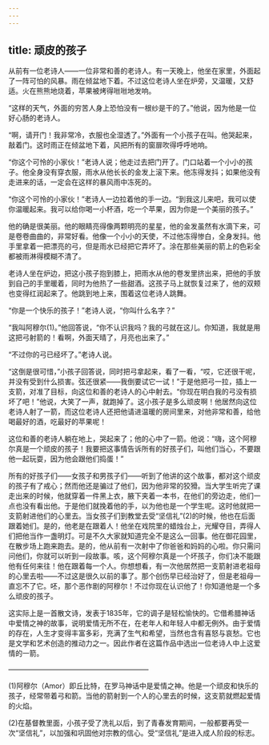 ```yaml
---
---
---
```

title: 顽皮的孩子
---






从前有一位老诗人——一位非常和善的老诗人。有一天晚上，他坐在家里，外面起了一阵可怕的风暴。雨在倾盆地下着。不过这位老诗人坐在炉旁，又温暖，又舒适。火在熊熊地烧着，苹果被烤得咝咝地发响。

“这样的天气，外面的穷苦人身上恐怕没有一根纱是干的了。”他说，因为他是一位好心肠的老诗人。

“啊，请开门！我非常冷，衣服也全湿透了。”外面有一个小孩子在叫。他哭起来，敲着门。这时雨正在倾盆地下着，风把所有的窗扉吹得呼呼地响。

“你这个可怜的小家伙！”老诗人说；他走过去把门开了。门口站着一个小小的孩子。他全身没有穿衣服，雨水从他长长的金发上滚下来。他冻得发抖；如果他没有走进来的话，一定会在这样的暴风雨中冻死的。

“你这个可怜的小家伙！”老诗人一边拉着他的手一边。“到我这儿来吧，我可以使你温暖起来。我可以给你喝一小杯酒，吃一个苹果，因为你是一个美丽的孩子。”

他的确是很美丽。他的眼睛亮得像两颗明亮的星星，他的金发虽然有水滴下来，可是卷卷曲曲的，非常好看。他像一个小小的天使，不过他冻得惨白，全身发抖。他手里拿着一把漂亮的弓，但是雨水已经把它弄坏了。涂在那些美丽的箭上的色彩全都被雨淋得模糊不清了。

老诗人坐在炉边，把这小孩子抱到膝上，把雨水从他的卷发里挤出来，把他的手放到自己的手里暖着，同时为他热了一些甜酒。这孩子马上就恢复过来了，他的双颊也变得红润起来了。他跳到地上来，围着这位老诗人跳舞。

“你是一个快乐的孩子！”老诗人说，“你叫什么名字？”

“我叫阿穆尔(1)。”他回答说，“你不认识我吗？我的弓就在这儿。你知道，我就是用这把弓射箭的！看啊，外面天晴了，月亮也出来了。”

“不过你的弓已经坏了。”老诗人说。

“这倒是很可惜，”小孩子回答说，同时把弓拿起来，看了一看，“哎，它还很干呢，并没有受到什么损害。弦还很紧——我倒要试它一试！”于是他把弓一拉，插上一支箭，对准了目标，向这位和善的老诗人的心中射去。“你现在明白我的弓没有损坏了吧！”他说，大笑了一声，就跑掉了。这小孩子是多么顽皮啊！他居然向这位老诗人射了一箭，而这位老诗人还把他请进温暖的房间里来，对他非常和善，给他喝最好的酒，吃最好的苹果呢！

这位和善的老诗人躺在地上，哭起来了；他的心中了一箭。他说：“嗨，这个阿穆尔真是一个顽皮的孩子！我要把这事情告诉所有的好孩子们，叫他们当心，不要跟他一起玩耍，因为他会跟他们捣蛋！”

所有的好孩子们——女孩子和男孩子们——听到了他讲的这个故事，都对这个顽皮的孩子有了戒心；然而他还是骗过了他们，因为他非常的狡猾。当大学生听完了课走出来的时候，他就穿着一件黑上衣，腋下夹着一本书，在他们的旁边走，他们一点也没有看出他。于是他们就挽着他的手，以为他也是一个学生呢。这时他就把一支箭射进他们的心里去。当女孩子们到教堂去受“坚信礼”(2)的时候，他也在后面跟着她们。是的，他老是在跟着人！他坐在戏院里的蜡烛台上，光耀夺目，弄得人们把他当作一盏明灯。可是不久大家就知道完全不是这么一回事。他在御花园里，在散步场上跑来跑去。是的，他从前有一次射中了你爸爸和妈妈的心啦。你只需问问他们，你就可以听到一段故事。咳，这个阿穆尔真是一个坏孩子，你们决不能跟他有任何来往！他在跟着每一个人。你想想看，有一次他居然把一支箭射进老祖母的心里去啦——不过这是很久以前的事了。那个创伤早已经治好了，但是老祖母一直忘不了它。呸，那个恶作剧的阿穆尔！不过你现在认识他了！你知道他是一个多么顽皮的孩子。

这实际上是一首散文诗，发表于1835年，它的调子是轻松愉快的。它借希腊神话中爱情之神的故事，说明爱情无所不在，在老年人和年轻人中都无例外。由于爱情的存在，人生才变得丰富多彩，充满了生气和希望，当然也含有喜怒与哀愁。它也是文学和艺术创造的推动力之一。因此作者在这篇作品中选出一位老诗人中上这爱情的一箭。




————————————————————

(1)阿穆尔（Amor）即丘比特，在罗马神话中是爱情之神。他是一个顽皮和快乐的孩子，经常带着弓和箭。当他的箭射到一个人的心里去的时候，这支箭就燃起爱情的火焰。

(2)在基督教里面，小孩子受了洗礼以后，到了青春发育期间，一般都要再受一次“坚信礼”，以加强和巩固他对宗教的信心。受“坚信礼”是进入成人阶段的标志。